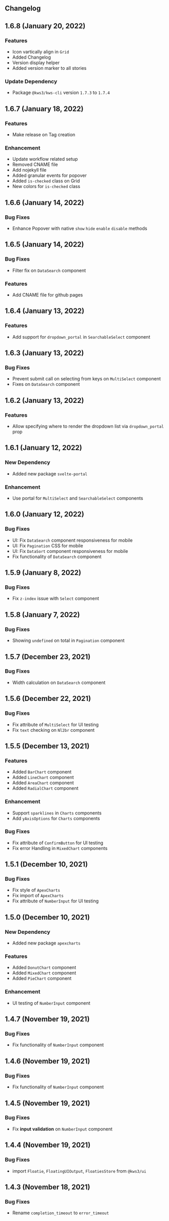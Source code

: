 


<Version />

<Meta
  title="Changelog"
/>

## Changelog

## 1.6.8  (January 20, 2022)

### Features
- Icon vartically align in `Grid`
- Added Changelog
- Version display helper
- Added version marker to all stories

### Update Dependency
- Package `@kws3/kws-cli` version `1.7.3` to `1.7.4`

## 1.6.7  (January 18, 2022)
### Features
- Make release on Tag creation

### Enhancement
- Update workflow related setup
- Removed CNAME file
- Add nojekyll file
- Added granular events for popover
- Added `is-checked` class on Grid
- New colors for `is-checked` class

## 1.6.6  (January 14, 2022)

### Bug Fixes
- Enhance Popover with native `show` `hide` `enable` `disable` methods

## 1.6.5  (January 14, 2022)

### Bug Fixes
- Filter fix on `DataSearch` component
### Features
- Add CNAME file for github pages

## 1.6.4  (January 13, 2022)

### Features
- Add support for `dropdown_portal` in `SearchableSelect` component
## 1.6.3  (January 13, 2022)

### Bug Fixes
- Prevent submit call on selecting from keys on `MultiSelect` component
- Fixes on `DataSearch` component

## 1.6.2  (January 13, 2022)

### Features
- Allow specifying where to render the dropdown list via `dropdown_portal` prop

## 1.6.1  (January 12, 2022)

### New Dependency
- Added new package `svelte-portal`
### Enhancement
- Use portal for `MultiSelect` and `SearchableSelect` components

## 1.6.0  (January 12, 2022)

### Bug Fixes
- UI: Fix `DataSearch` component responsiveness for mobile
- UI: Fix `Pagination` CSS for mobile
- UI: Fix `DataSort` component responsiveness for mobile
- Fix functionality of `DataSearch` component

## 1.5.9  (January 8, 2022)

### Bug Fixes
- Fix `z-index` issue with `Select` component

## 1.5.8  (January 7, 2022)

### Bug Fixes
- Showing `undefined` on total in `Pagination` component

## 1.5.7  (December 23, 2021)

### Bug Fixes
- Width calculation on `DataSearch` component

## 1.5.6  (December 22, 2021)
### Bug Fixes
- Fix attribute of `MultiSelect` for UI testing
- Fix `text` checking on `Nl2br` component

## 1.5.5  (December 13, 2021)
### Features
- Added `BarChart` component
- Added `LineChart` component
- Added `AreaChart` component
- Added `RadialChart` component
### Enhancement
- Support `sparklines` in `Charts` components 
- Add `yAxisOptions` for `Charts` components 
### Bug Fixes
- Fix attribute of `ConfirmButton` for UI testing
- Fix error Handling in `MixedChart` components 


## 1.5.1  (December 10, 2021)
### Bug Fixes
- Fix style of `ApexCharts`
- Fix import of `ApexCharts`
- Fix attribute of `NumberInput` for UI testing

## 1.5.0  (December 10, 2021)
### New Dependency
- Added new package `apexcharts`
### Features
- Added `DonutChart` component
- Added `MixedChart` component
- Added `PieChart` component
### Enhancement
- UI testing of `NumberInput` component

## 1.4.7  (November 19, 2021)
### Bug Fixes
- Fix functionality of `NumberInput` component

## 1.4.6  (November 19, 2021)
### Bug Fixes
- Fix functionality of `NumberInput` component

## 1.4.5  (November 19, 2021)
### Bug Fixes
- Fix **input validation** on `NumberInput` component

## 1.4.4  (November 19, 2021)

### Bug Fixes
- import  `Floatie`, `FloatingUIOutput`, `FloatiesStore` from `@kws3/ui`

## 1.4.3  (November 18, 2021)
### Bug Fixes
- Rename `completion_timeout` to `error_timeout`
